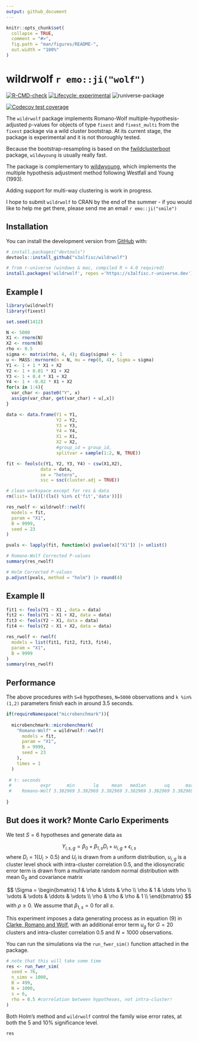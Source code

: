 ```yaml
---
output: github_document
---
```


<!-- README.md is generated from README.Rmd. Please edit that file -->

```r
knitr::opts_chunk$set(
  collapse = TRUE,
  comment = "#>",
  fig.path = "man/figures/README-",
  out.width = "100%"
)
```


# wildrwolf `r emo::ji("wolf")`

<!-- badges: start -->
[![R-CMD-check](https://github.com/s3alfisc/rwolf/workflows/R-CMD-check/badge.svg)](https://github.com/s3alfisc/rwolf/actions)
[![Lifecycle: experimental](https://img.shields.io/badge/lifecycle-experimental-orange.svg)](https://lifecycle.r-lib.org/articles/stages.html)
![runiverse-package](https://s3alfisc.r-universe.dev/badges/wildrwolf)

[![Codecov test coverage](https://codecov.io/gh/s3alfisc/rwolf/branch/main/graph/badge.svg)](https://app.codecov.io/gh/s3alfisc/rwolf?branch=main)
<!-- badges: end -->

The `wildrwolf` package implements Romano-Wolf multiple-hypothesis-adjusted p-values for objects of type `fixest` and `fixest_multi` from the `fixest` package via a wild cluster bootstrap. At its current stage, the package is experimental and it is not thoroughly tested.

Because the bootstrap-resampling is based on the [fwildclusterboot](https://github.com/s3alfisc/fwildclusterboot) package, `wildwyoung` is usually really fast. 

The package is complementary to [wildwyoung](https://github.com/s3alfisc/wildwyoung), which implements the multiple hypothesis adjustment method following Westfall and Young (1993).

Adding support for multi-way clustering is work in progress.

I hope to submit `wildrwolf` to CRAN by the end of the summer - if you would like to help me get there, please send me an email `r emo::ji("smile")` 

## Installation

You can install the development version from [GitHub](https://github.com/) with:

``` r
# install.packages("devtools")
devtools::install_github("s3alfisc/wildrwolf")

# from r-universe (windows & mac, compiled R > 4.0 required)
install.packages('wildrwolf', repos ='https://s3alfisc.r-universe.dev')
```

## Example I

<!-- As you can see in the example, there seems to be a bug in `rwolf()` for the pairs bootstrap. -->

```r
library(wildrwolf)
library(fixest)

set.seed(1412)

N <- 5000
X1 <- rnorm(N)
X2 <- rnorm(N)
rho <- 0.5
sigma <- matrix(rho, 4, 4); diag(sigma) <- 1
u <- MASS::mvrnorm(n = N, mu = rep(0, 4), Sigma = sigma)
Y1 <- 1 + 1 * X1 + X2 
Y2 <- 1 + 0.01 * X1 + X2
Y3 <- 1 + 0.4 * X1 + X2
Y4 <- 1 + -0.02 * X1 + X2
for(x in 1:4){
  var_char <- paste0("Y", x)
  assign(var_char, get(var_char) + u[,x])
}

data <- data.frame(Y1 = Y1,
                   Y2 = Y2,
                   Y3 = Y3,
                   Y4 = Y4,
                   X1 = X1,
                   X2 = X2,
                   #group_id = group_id,
                   splitvar = sample(1:2, N, TRUE))

fit <- feols(c(Y1, Y2, Y3, Y4) ~ csw(X1,X2),
             data = data,
             se = "hetero",
             ssc = ssc(cluster.adj = TRUE))

# clean workspace except for res & data
rm(list= ls()[!(ls() %in% c('fit','data'))])

res_rwolf <- wildrwolf::rwolf(
  models = fit,
  param = "X1", 
  B = 9999, 
  seed = 23
)

pvals <- lapply(fit, function(x) pvalue(x)["X1"]) |> unlist()

# Romano-Wolf Corrected P-values
summary(res_rwolf)

# Holm Corrected P-values
p.adjust(pvals, method = "holm") |> round(4)
```

## Example II

```r
fit1 <- feols(Y1 ~ X1 , data = data)
fit2 <- feols(Y1 ~ X1 + X2, data = data)
fit3 <- feols(Y2 ~ X1, data = data)
fit4 <- feols(Y2 ~ X1 + X2, data = data)

res_rwolf <- rwolf(
  models = list(fit1, fit2, fit3, fit4), 
  param = "X1",  
  B = 9999
)
summary(res_rwolf)
```

## Performance

The above procedures with `S=8` hypotheses, `N=5000` observations and `k %in% (1,2)` parameters finish each in around 3.5 seconds.

```r
if(requireNamespace("microbenchmark")){
  
  microbenchmark::microbenchmark(
    "Romano-Wolf" = wildrwolf::rwolf(
      models = fit,
      param = "X1", 
      B = 9999, 
      seed = 23
    ), 
    times = 1
  )
 
 # t: seconds
 #           expr      min       lq     mean   median       uq      max neval
 #    Romano-Wolf 3.382969 3.382969 3.382969 3.382969 3.382969 3.382969     1
   
}
```


## But does it work? Monte Carlo Experiments

We test $S=6$ hypotheses and generate data as 

$$
  Y_{i,s,g} = \beta_{0} + \beta_{1,s} D_{i} + u_{i,g} + \epsilon_{i,s}
$$
where $D_i = 1(U_i > 0.5)$ and $U_i$ is drawn from a uniform distribution, $u_{i,g}$ is a cluster level shock with intra-cluster correlation $0.5$, and the idiosyncratic error term is drawn from a multivariate random normal distribution with mean $0_S$ and covariance matrix 

$$
\Sigma = \begin{bmatrix}
1 & \rho & \dots & \rho  \\ 
\rho & 1 & \dots \rho \\
\vdots & \vdots & \ddots & \vdots \\
\rho & \rho & \rho & 1 \\ 
\end{bmatrix}
$$
with $\rho \geq 0$. We assume that $\beta_{1,s}= 0$ for all $s$. 

This experiment imposes a data generating process as in equation (9) in [Clarke, Romano and Wolf](https://docs.iza.org/dp12845.pdf), with an additional error term $u_g$ for $G=20$ clusters and intra-cluster correlation 0.5 and $N=1000$ observations. 

You can run the simulations via the `run_fwer_sim()` function attached in the package. 


```r
# note that this will take some time
res <- run_fwer_sim(
  seed = 76,
  n_sims = 1000,
  B = 499,
  N = 1000,
  s = 6, 
  rho = 0.5 #correlation between hypotheses, not intra-cluster!
)
```

Both Holm's method and `wildrwolf` control the family wise error rates, at both the 5 and 10% significance level. 

```r
res
```


<!-- ## Comparison with Stata's rwolf package  -->

<!-- ```{r, eval = FALSE} -->
<!-- library(RStata) -->
<!-- # initiate RStata -->
<!-- options("RStata.StataVersion" = 16) -->
<!-- options("RStata.StataPath" = "\"C:\\Program Files\\Stata16\\StataIC-64\"") -->
<!-- # save the data set so it can be loaded into STATA -->
<!-- data.table::fwrite(data, "c:/Users/alexa/Dropbox/rwolf/test.csv") -->

<!-- # estimate with stata via Rstata -->
<!-- stata_program <- " -->
<!-- clear  -->
<!-- set more off -->
<!-- import delimited c:/Users/alexa/Dropbox/rwolf/test.csv -->
<!-- set seed 1 -->
<!-- rwolf y1 y2 y3 y4, vce(cluster group_id) cluster(group_id)  indepvar(x1) controls(x2) reps(1000) nodots -->
<!-- " -->
<!-- RStata::stata(stata_program, data.out = TRUE) -->

<!-- #> .  -->
<!-- #> . clear  -->
<!-- #> . set more off -->
<!-- #> . import delimited c:/Users/alexa/Dropbox/rwolf/test.csv -->
<!-- #> (7 vars, 10,000 obs) -->
<!-- #> . set seed 1 -->
<!-- #> . rwolf y1 y2 y3 y4, vce(cluster group_id) cluster(group_id)  indepvar(x1) cont -->
<!-- #> > rols(x2) reps(1000) nodots -->
<!-- #> Bootstrap replications (1000). This may take some time. -->
<!-- #>  -->
<!-- #>  -->
<!-- #>  -->
<!-- #>  -->
<!-- #> Romano-Wolf step-down adjusted p-values -->
<!-- #>  -->
<!-- #>  -->
<!-- #> Independent variable:  x1 -->
<!-- #> Outcome variables:   y1 y2 y3 y4 -->
<!-- #> Number of resamples: 1000 -->
<!-- #>  -->
<!-- #>  -->
<!-- #> ------------------------------------------------------------------------------ -->
<!-- #>    Outcome Variable | Model p-value    Resample p-value    Romano-Wolf p-value -->
<!-- #> --------------------+--------------------------------------------------------- -->
<!-- #>                  y1 |    0.0000             0.0010              0.0010 -->
<!-- #>                  y2 |    0.3769             0.3756              0.4166 -->
<!-- #>                  y3 |    0.2344             0.2408              0.4166 -->
<!-- #>                  y4 |    0.0398             0.0410              0.1179 -->
<!-- #> ------------------------------------------------------------------------------ -->
<!-- ``` -->

